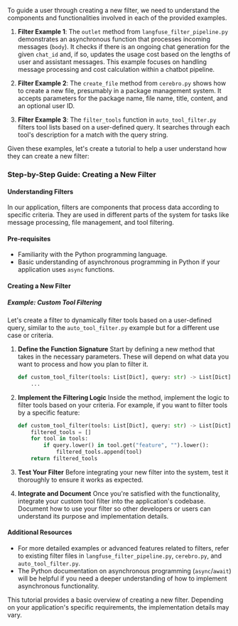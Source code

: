 To guide a user through creating a new filter, we need to understand the components and functionalities involved in each of the provided examples. 

1. **Filter Example 1**: The `outlet` method from `langfuse_filter_pipeline.py` demonstrates an asynchronous function that processes incoming messages (`body`). It checks if there is an ongoing chat generation for the given `chat_id` and, if so, updates the usage cost based on the lengths of user and assistant messages. This example focuses on handling message processing and cost calculation within a chatbot pipeline.

2. **Filter Example 2**: The `create_file` method from `cerebro.py` shows how to create a new file, presumably in a package management system. It accepts parameters for the package name, file name, title, content, and an optional user ID.

3. **Filter Example 3**: The `filter_tools` function in `auto_tool_filter.py` filters tool lists based on a user-defined query. It searches through each tool's description for a match with the query string.

Given these examples, let's create a tutorial to help a user understand how they can create a new filter:

### Step-by-Step Guide: Creating a New Filter

#### Understanding Filters
In our application, filters are components that process data according to specific criteria. They are used in different parts of the system for tasks like message processing, file management, and tool filtering.

#### Pre-requisites
- Familiarity with the Python programming language.
- Basic understanding of asynchronous programming in Python if your application uses `async` functions.

#### Creating a New Filter

##### Example: Custom Tool Filtering

Let's create a filter to dynamically filter tools based on a user-defined query, similar to the `auto_tool_filter.py` example but for a different use case or criteria.

1. **Define the Function Signature**
   Start by defining a new method that takes in the necessary parameters. These will depend on what data you want to process and how you plan to filter it.

   ```python
   def custom_tool_filter(tools: List[Dict], query: str) -> List[Dict]:
       ...
   ```

2. **Implement the Filtering Logic**
   Inside the method, implement the logic to filter tools based on your criteria. For example, if you want to filter tools by a specific feature:

   ```python
   def custom_tool_filter(tools: List[Dict], query: str) -> List[Dict]:
       filtered_tools = []
       for tool in tools:
           if query.lower() in tool.get("feature", "").lower():
               filtered_tools.append(tool)
       return filtered_tools
   ```

3. **Test Your Filter**
   Before integrating your new filter into the system, test it thoroughly to ensure it works as expected.

4. **Integrate and Document**
   Once you're satisfied with the functionality, integrate your custom tool filter into the application's codebase. Document how to use your filter so other developers or users can understand its purpose and implementation details.

#### Additional Resources
- For more detailed examples or advanced features related to filters, refer to existing filter files in `langfuse_filter_pipeline.py`, `cerebro.py`, and `auto_tool_filter.py`.
- The Python documentation on asynchronous programming (`async`/`await`) will be helpful if you need a deeper understanding of how to implement asynchronous functionality.

This tutorial provides a basic overview of creating a new filter. Depending on your application's specific requirements, the implementation details may vary.
